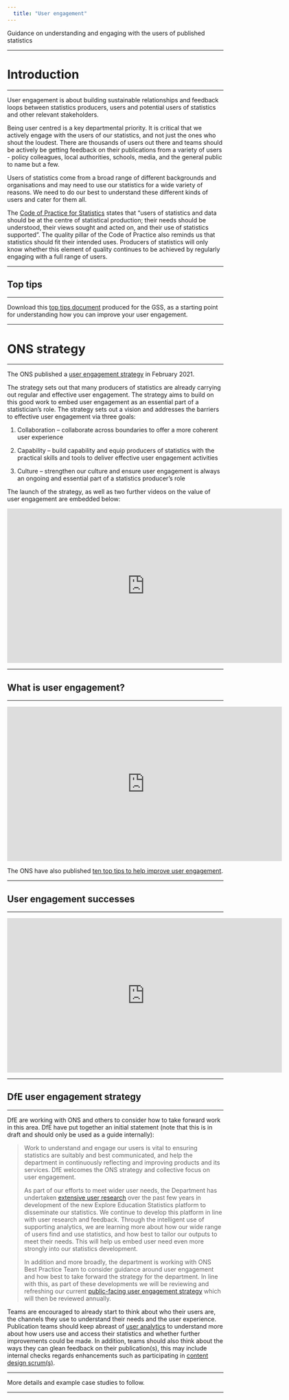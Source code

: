 ```yaml
---
  title: "User engagement"
---
```


<p class="text-muted">Guidance on understanding and engaging with the users of published statistics</p>

---

# Introduction

---
    
User engagement is about building sustainable relationships and feedback loops between statistics producers, users and potential users of statistics and other relevant stakeholders.

Being user centred is a key departmental priority. It is critical that we actively engage with the users of our statistics, and not just the ones who shout the loudest. There are thousands of users out there and teams should be actively be getting feedback on their publications from a variety of users - policy colleagues, local authorities, schools, media, and the general public to name but a few.

Users of statistics come from a broad range of different backgrounds and organisations and may need to use our statistics for a wide variety of reasons. We need to do our best to understand these different kinds of users and cater for them all.

The [Code of Practice for Statistics](https://code.statisticsauthority.gov.uk/) states that “users of statistics and data should be at the centre of statistical production; their needs should be understood, their views sought and acted on, and their use of statistics supported”. The quality pillar of the Code of Practice also reminds us that statistics should fit their intended uses. Producers of statistics will only know whether this element of quality continues to be achieved by regularly engaging with a full range of users.

---

## Top tips

---

Download this [top tips document](resources/2021_05_14_Top_Tips.docx){target="_blank" rel="noopener noreferrer"} produced for the GSS, as a starting point for understanding how you can improve your user engagement.

---

# ONS strategy

---

The ONS published a [user engagement strategy](https://gss.civilservice.gov.uk/policy-store/user-engagement-strategy-for-statistics-ensuring-official-statistics-meet-societys-need/){target="_blank" rel="noopener noreferrer"} in February 2021.  

The strategy sets out that many producers of statistics are already carrying out regular and effective user engagement. The strategy aims to build on this good work to embed user engagement as an essential part of a statistician’s role. The strategy sets out a vision and addresses the barriers to effective user engagement via three goals:

1.	Collaboration – collaborate across boundaries to offer a more coherent user experience

2.	Capability – build capability and equip producers of statistics with the practical skills and tools to deliver effective user engagement activities

3.	Culture – strengthen our culture and ensure user engagement is always an ongoing and essential part of a statistics producer’s role

The launch of the strategy, as well as two further videos on the value of user engagement are embedded below:

<div align="center">
<iframe width="640" height="360" src="https://www.youtube.com/embed/n7VYdVpNRXU?controls=0" title="YouTube video player" frameborder="0" allow="accelerometer; autoplay; clipboard-write;  encrypted-media; gyroscope; picture-in-picture" allowfullscreen></iframe>
</div>

---

## What is user engagement?

---

<div align="center">
<iframe width="640" height="360" src="https://www.youtube.com/embed/H91A_9EnQ3U?controls=0" title="YouTube video player" frameborder="0" allow="accelerometer; autoplay; clipboard-write; encrypted-media; gyroscope; picture-in-picture" allowfullscreen></iframe>
</div>


The ONS have also published [ten top tips to help improve user engagement](https://gss.civilservice.gov.uk/policy-store/user-engagement-top-tips/).

---

## User engagement successes

---

<div align="center">
<iframe width="640" height="360" src="https://www.youtube.com/embed/-8JohrNH2Ak?controls=0" title="YouTube video player" frameborder="0" allow="accelerometer; autoplay; clipboard-write; encrypted-media; gyroscope; picture-in-picture" allowfullscreen></iframe>
</div>

---

## DfE user engagement strategy

---

DfE are working with ONS and others to consider how to take forward work in this area.  DfE have put together an initial statement (note that this is in draft and should only be used as a guide internally):

>Work to understand and engage our users is vital to ensuring statistics are suitably and best communicated, and help the department in continuously reflecting and improving products and its services.  DfE welcomes the ONS strategy and collective focus on user engagement.
>
>As part of our efforts to meet wider user needs, the Department has undertaken [extensive user research](https://assets.publishing.service.gov.uk/government/uploads/system/uploads/attachment_data/file/721729/HiveIT_-_DfE_dissemination_discovery.pdf) over the past few years in development of the new Explore Education Statistics platform to disseminate our statistics. We continue to develop this platform in line with user research and feedback. Through the intelligent use of supporting analytics, we are learning more about how our wide range of users find and use statistics, and how best to tailor our outputs to meet their needs.  This will help us embed user need even more strongly into our statistics development.
>
>In addition and more broadly, the department is working with ONS Best Practice Team to consider guidance around user engagement and how best to take forward the strategy for the department.  In line with this, as part of these developments we will be reviewing and refreshing our current [public-facing user engagement strategy](https://assets.publishing.service.gov.uk/government/uploads/system/uploads/attachment_data/file/287444/User_engagement_policy.pdf) which will then be reviewed annually.

Teams are encouraged to already start to think about who their users are, the channels they use to understand their needs and the user experience. Publication teams should keep abreast of [user analytics](user_an.html) to understand more about how users use and access their statistics and whether further improvements could be made. In addition, teams should also think about the ways they can glean feedback on their publication(s), this may include internal checks regards enhancements such as participating in [content design scrum(s)](cd.html#publication-scrums).

---

More details and example case studies to follow.

---